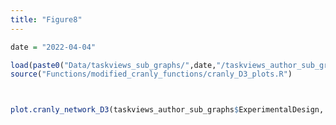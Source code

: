 ```yaml
---
title: "Figure8"
---
```



```r

date = "2022-04-04"

load(paste0("Data/taskviews_sub_graphs/",date,"/taskviews_author_sub_graphs_",date,".RData"))
source("Functions/modified_cranly_functions/cranly_D3_plots.R")



plot.cranly_network_D3(taskviews_author_sub_graphs$ExperimentalDesign, D3 = T)


```


